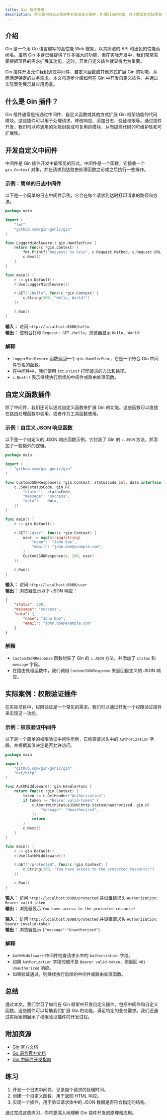 ```yaml
---
title: Gin 插件开发
description: 学习如何在Gin框架中开发自定义插件，扩展Gin的功能，并了解其在实际项目中的应用。
---
```


## 介绍

Gin 是一个用 Go 语言编写的高性能 Web 框架，以其简洁的 API 和出色的性能而闻名。虽然 Gin 本身已经提供了许多强大的功能，但在实际开发中，我们常常需要根据项目的需求扩展其功能。这时，开发自定义插件就显得尤为重要。

Gin 插件开发允许我们通过中间件、自定义函数或其他方式扩展 Gin 的功能，从而满足特定的业务需求。本文将逐步介绍如何在 Gin 中开发自定义插件，并通过实际案例展示其应用场景。

## 什么是 Gin 插件？

Gin 插件通常是指通过中间件、自定义函数或其他方式扩展 Gin 框架功能的代码模块。这些插件可以用于处理请求、修改响应、添加日志、验证权限等。通过插件开发，我们可以将通用的功能封装成可复用的模块，从而提高代码的可维护性和可扩展性。

## 开发自定义中间件

中间件是 Gin 插件开发中最常见的形式。中间件是一个函数，它接收一个 `gin.Context` 对象，并在请求到达路由处理函数之前或之后执行一些操作。

### 示例：简单的日志中间件

以下是一个简单的日志中间件示例，它会在每个请求到达时打印请求的路径和方法。

```go
package main

import (
    "fmt"
    "github.com/gin-gonic/gin"
)

func LoggerMiddleware() gin.HandlerFunc {
    return func(c *gin.Context) {
        fmt.Printf("Request: %s %s\n", c.Request.Method, c.Request.URL.Path)
        c.Next()
    }
}

func main() {
    r := gin.Default()
    r.Use(LoggerMiddleware())

    r.GET("/hello", func(c *gin.Context) {
        c.String(200, "Hello, World!")
    })

    r.Run()
}
```

**输入：** 访问 `http://localhost:8080/hello`  
**输出：** 控制台打印 `Request: GET /hello`，浏览器显示 `Hello, World!`

### 解释

- `LoggerMiddleware` 函数返回一个 `gin.HandlerFunc`，它是一个符合 Gin 中间件签名的函数。
- 在中间件中，我们使用 `fmt.Printf` 打印请求的方法和路径。
- `c.Next()` 表示继续执行后续的中间件或路由处理函数。

## 自定义函数插件

除了中间件，我们还可以通过自定义函数来扩展 Gin 的功能。这些函数可以直接在路由处理函数中调用，或者作为工具函数使用。

### 示例：自定义 JSON 响应函数

以下是一个自定义的 JSON 响应函数示例，它封装了 Gin 的 `c.JSON` 方法，并添加了一些额外的逻辑。

```go
package main

import (
    "github.com/gin-gonic/gin"
)

func CustomJSONResponse(c *gin.Context, statusCode int, data interface{}) {
    c.JSON(statusCode, gin.H{
        "status":  statusCode,
        "message": "success",
        "data":    data,
    })
}

func main() {
    r := gin.Default()

    r.GET("/user", func(c *gin.Context) {
        user := map[string]string{
            "name":  "John Doe",
            "email": "john.doe@example.com",
        }
        CustomJSONResponse(c, 200, user)
    })

    r.Run()
}
```

**输入：** 访问 `http://localhost:8080/user`  
**输出：** 浏览器显示以下 JSON 响应：

```json
{
    "status": 200,
    "message": "success",
    "data": {
        "name": "John Doe",
        "email": "john.doe@example.com"
    }
}
```

### 解释

- `CustomJSONResponse` 函数封装了 Gin 的 `c.JSON` 方法，并添加了 `status` 和 `message` 字段。
- 在路由处理函数中，我们调用 `CustomJSONResponse` 来返回自定义的 JSON 响应。

## 实际案例：权限验证插件

在实际项目中，权限验证是一个常见的需求。我们可以通过开发一个权限验证插件来实现这一功能。

### 示例：权限验证中间件

以下是一个简单的权限验证中间件示例，它检查请求头中的 `Authorization` 字段，并根据其值决定是否允许访问。

```go
package main

import (
    "github.com/gin-gonic/gin"
    "net/http"
)

func AuthMiddleware() gin.HandlerFunc {
    return func(c *gin.Context) {
        token := c.GetHeader("Authorization")
        if token != "Bearer valid-token" {
            c.AbortWithStatusJSON(http.StatusUnauthorized, gin.H{
                "message": "Unauthorized",
            })
            return
        }
        c.Next()
    }
}

func main() {
    r := gin.Default()
    r.Use(AuthMiddleware())

    r.GET("/protected", func(c *gin.Context) {
        c.String(200, "You have access to the protected resource!")
    })

    r.Run()
}
```

**输入：** 访问 `http://localhost:8080/protected` 并设置请求头 `Authorization: Bearer valid-token`  
**输出：** 浏览器显示 `You have access to the protected resource!`

**输入：** 访问 `http://localhost:8080/protected` 并设置请求头 `Authorization: Bearer invalid-token`  
**输出：** 浏览器显示 `{"message":"Unauthorized"}`

### 解释

- `AuthMiddleware` 中间件检查请求头中的 `Authorization` 字段。
- 如果 `Authorization` 字段的值不是 `Bearer valid-token`，则返回 `401 Unauthorized` 响应。
- 如果验证通过，则继续执行后续的中间件或路由处理函数。

## 总结

通过本文，我们学习了如何在 Gin 框架中开发自定义插件，包括中间件和自定义函数。这些插件可以帮助我们扩展 Gin 的功能，满足特定的业务需求。我们还通过实际案例展示了权限验证插件的开发过程。

## 附加资源

- [Gin 官方文档](https://gin-gonic.com/docs/)
- [Go 语言官方文档](https://golang.org/doc/)
- [Gin 中间件开发指南](https://gin-gonic.com/docs/examples/custom-middleware/)

## 练习

1. 开发一个日志中间件，记录每个请求的处理时间。
2. 创建一个自定义函数，用于返回 HTML 响应。
3. 实现一个插件，用于验证请求体中的 JSON 数据是否符合指定的结构。

通过完成这些练习，你将更深入地理解 Gin 插件开发的原理和应用。